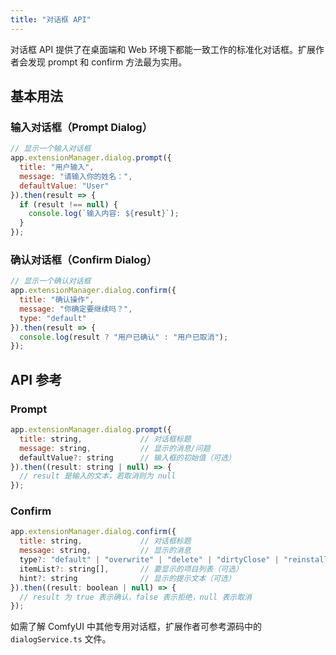 ```yaml
---
title: "对话框 API"
---
```


对话框 API 提供了在桌面端和 Web 环境下都能一致工作的标准化对话框。扩展作者会发现 prompt 和 confirm 方法最为实用。

## 基本用法

### 输入对话框（Prompt Dialog）

```javascript
// 显示一个输入对话框
app.extensionManager.dialog.prompt({
  title: "用户输入",
  message: "请输入你的姓名：",
  defaultValue: "User"
}).then(result => {
  if (result !== null) {
    console.log(`输入内容: ${result}`);
  }
});
```

### 确认对话框（Confirm Dialog）

```javascript
// 显示一个确认对话框
app.extensionManager.dialog.confirm({
  title: "确认操作",
  message: "你确定要继续吗？",
  type: "default"
}).then(result => {
  console.log(result ? "用户已确认" : "用户已取消");
});
```

## API 参考

### Prompt

```javascript
app.extensionManager.dialog.prompt({
  title: string,             // 对话框标题
  message: string,           // 显示的消息/问题
  defaultValue?: string      // 输入框的初始值（可选）
}).then((result: string | null) => {
  // result 是输入的文本，若取消则为 null
});
```

### Confirm

```javascript
app.extensionManager.dialog.confirm({
  title: string,             // 对话框标题
  message: string,           // 显示的消息
  type?: "default" | "overwrite" | "delete" | "dirtyClose" | "reinstall", // 对话框类型（可选）
  itemList?: string[],       // 要显示的项目列表（可选）
  hint?: string              // 显示的提示文本（可选）
}).then((result: boolean | null) => {
  // result 为 true 表示确认，false 表示拒绝，null 表示取消
});
```

如需了解 ComfyUI 中其他专用对话框，扩展作者可参考源码中的 `dialogService.ts` 文件。